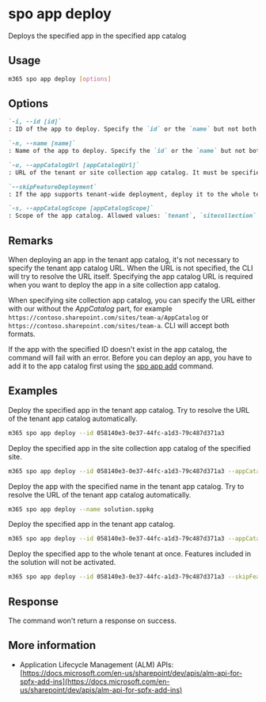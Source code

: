 
# spo app deploy

Deploys the specified app in the specified app catalog

## Usage

```sh
m365 spo app deploy [options]
```

## Options

```md definition-list
`-i, --id [id]`
: ID of the app to deploy. Specify the `id` or the `name` but not both.

`-n, --name [name]`
: Name of the app to deploy. Specify the `id` or the `name` but not both.

`-u, --appCatalogUrl [appCatalogUrl]`
: URL of the tenant or site collection app catalog. It must be specified when the scope is `sitecollection`.

`--skipFeatureDeployment`
: If the app supports tenant-wide deployment, deploy it to the whole tenant.

`-s, --appCatalogScope [appCatalogScope]`
: Scope of the app catalog. Allowed values: `tenant`, `sitecollection`. Defaults to `tenant`.
```

<Global />

## Remarks

When deploying an app in the tenant app catalog, it's not necessary to specify the tenant app catalog URL. When the URL is not specified, the CLI will try to resolve the URL itself. Specifying the app catalog URL is required when you want to deploy the app in a site collection app catalog.

When specifying site collection app catalog, you can specify the URL either with our without the _AppCatalog_ part, for example `https://contoso.sharepoint.com/sites/team-a/AppCatalog` or `https://contoso.sharepoint.com/sites/team-a`. CLI will accept both formats.

If the app with the specified ID doesn't exist in the app catalog, the command will fail with an error. Before you can deploy an app, you have to add it to the app catalog first using the [spo app add](./app-add.mdx) command.

## Examples

Deploy the specified app in the tenant app catalog. Try to resolve the URL of the tenant app catalog automatically.

```sh
m365 spo app deploy --id 058140e3-0e37-44fc-a1d3-79c487d371a3
```

Deploy the specified app in the site collection app catalog of the specified site.

```sh
m365 spo app deploy --id 058140e3-0e37-44fc-a1d3-79c487d371a3 --appCatalogScope sitecollection --appCatalogUrl https://contoso.sharepoint.com/sites/site1
```

Deploy the app with the specified name in the tenant app catalog. Try to resolve the URL of the tenant app catalog automatically.

```sh
m365 spo app deploy --name solution.sppkg
```

Deploy the specified app in the tenant app catalog.

```sh
m365 spo app deploy --id 058140e3-0e37-44fc-a1d3-79c487d371a3 --appCatalogUrl https://contoso.sharepoint.com/sites/apps
```

Deploy the specified app to the whole tenant at once. Features included in the solution will not be activated.

```sh
m365 spo app deploy --id 058140e3-0e37-44fc-a1d3-79c487d371a3 --skipFeatureDeployment
```

## Response

The command won't return a response on success.

## More information

- Application Lifecycle Management (ALM) APIs: [https://docs.microsoft.com/en-us/sharepoint/dev/apis/alm-api-for-spfx-add-ins](https://docs.microsoft.com/en-us/sharepoint/dev/apis/alm-api-for-spfx-add-ins)
